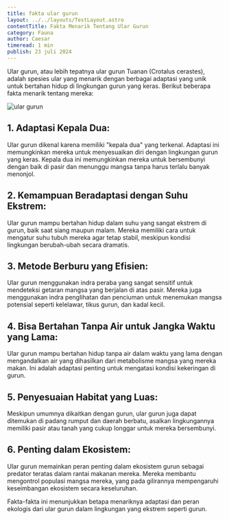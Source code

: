 ```yaml
---
title: fakta ular gurun
layout: ../../layouts/TestLayout.astro
contentTitle: Fakta Menarik Tentang Ular Gurun
category: Fauna
author: Caesar
timeread: 1 min
publish: 23 juli 2024
---
```




Ular gurun, atau lebih tepatnya ular gurun Tuanan (Crotalus cerastes), adalah spesies ular yang menarik dengan berbagai adaptasi yang unik untuk bertahan hidup di lingkungan gurun yang keras. Berikut beberapa fakta menarik tentang mereka:

![ular gurun](https://img.okezone.com/content/2023/12/18/406/2941096/viral-ratusan-ular-berbisa-dan-kalajengking-bermunculan-di-kota-makkah-pertanda-apa-4clGsJ8Bnb.JPG)

## 1. Adaptasi Kepala Dua:
Ular gurun dikenal karena memiliki "kepala dua" yang terkenal. Adaptasi ini memungkinkan mereka untuk menyesuaikan diri dengan lingkungan gurun yang keras. Kepala dua ini memungkinkan mereka untuk bersembunyi dengan baik di pasir dan menunggu mangsa tanpa harus terlalu banyak menonjol.

## 2. Kemampuan Beradaptasi dengan Suhu Ekstrem:
Ular gurun mampu bertahan hidup dalam suhu yang sangat ekstrem di gurun, baik saat siang maupun malam. Mereka memiliki cara untuk mengatur suhu tubuh mereka agar tetap stabil, meskipun kondisi lingkungan berubah-ubah secara dramatis.

## 3. Metode Berburu yang Efisien:
Ular gurun menggunakan indra peraba yang sangat sensitif untuk mendeteksi getaran mangsa yang berjalan di atas pasir. Mereka juga menggunakan indra penglihatan dan penciuman untuk menemukan mangsa potensial seperti kelelawar, tikus gurun, dan kadal kecil.

## 4. Bisa Bertahan Tanpa Air untuk Jangka Waktu yang Lama:
Ular gurun mampu bertahan hidup tanpa air dalam waktu yang lama dengan mengandalkan air yang dihasilkan dari metabolisme mangsa yang mereka makan. Ini adalah adaptasi penting untuk mengatasi kondisi kekeringan di gurun.

## 5. Penyesuaian Habitat yang Luas:
Meskipun umumnya dikaitkan dengan gurun, ular gurun juga dapat ditemukan di padang rumput dan daerah berbatu, asalkan lingkungannya memiliki pasir atau tanah yang cukup longgar untuk mereka bersembunyi.

## 6. Penting dalam Ekosistem:
Ular gurun memainkan peran penting dalam ekosistem gurun sebagai predator teratas dalam rantai makanan mereka. Mereka membantu mengontrol populasi mangsa mereka, yang pada gilirannya mempengaruhi keseimbangan ekosistem secara keseluruhan.

Fakta-fakta ini menunjukkan betapa menariknya adaptasi dan peran ekologis dari ular gurun dalam lingkungan yang ekstrem seperti gurun.